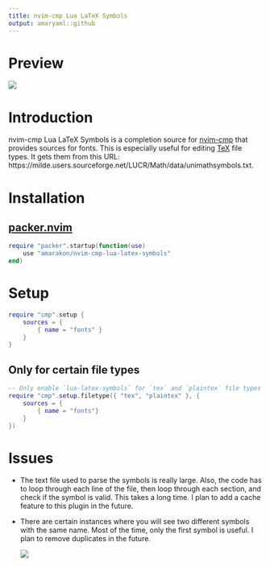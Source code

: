 ```yaml
---
title: nvim-cmp Lua LaTeX Symbols
output: amaryaml::github
---
```


# Preview

![](media/preview.gif)

# Introduction

nvim-cmp Lua LaTeX Symbols is a completion source for
[nvim-cmp](https://github.com/hrsh7th/nvim-cmp) that provides sources for fonts.
This is especially useful for editing [TeX](#only-for-certain-file-types) file
types. It gets them from this URL:
https://milde.users.sourceforge.net/LUCR/Math/data/unimathsymbols.txt.

# Installation

## [packer.nvim](https://github.com/wbthomason/packer.nvim)

``` lua
require "packer".startup(function(use)
	use "amarakon/nvim-cmp-lua-latex-symbols"
end)
```

# Setup

``` lua
require "cmp".setup {
	sources = {
		{ name = "fonts" }
	}
}
```

## Only for certain file types

``` lua
-- Only enable `lua-latex-symbols` for `tex` and `plaintex` file types
require "cmp".setup.filetype({ "tex", "plaintex" }, {
	sources = {
		{ name = "fonts"}
	}
})
```

# Issues

- The text file used to parse the symbols is really large. Also, the code has to
  loop through each line of the file, then loop through each section, and check
  if the symbol is valid. This takes a long time. I plan to add a cache feature
  to this plugin in the future.

- There are certain instances where you will see two different symbols with the
  same name. Most of the time, only the first symbol is useful. I plan to remove
  duplicates in the future.

  ![](media/duplicate.png)
